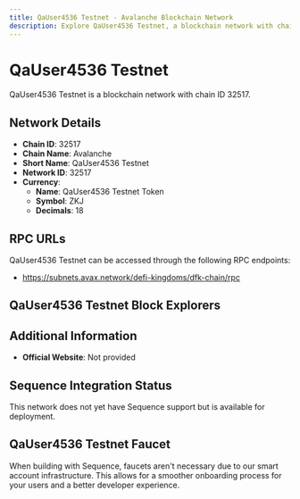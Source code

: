 ```yaml
--- 
title: QaUser4536 Testnet - Avalanche Blockchain Network
description: Explore QaUser4536 Testnet, a blockchain network with chain ID 32517. Learn about its native currency, QaUser4536 Testnet Token, and how to interact with the network.
---
```


# QaUser4536 Testnet

QaUser4536 Testnet is a blockchain network with chain ID 32517.

## Network Details

- **Chain ID**: 32517
- **Chain Name**: Avalanche
- **Short Name**: QaUser4536 Testnet
- **Network ID**: 32517
- **Currency**: 
  - **Name**: QaUser4536 Testnet Token
  - **Symbol**: ZKJ
  - **Decimals**: 18

## RPC URLs

QaUser4536 Testnet can be accessed through the following RPC endpoints:

- https://subnets.avax.network/defi-kingdoms/dfk-chain/rpc

## QaUser4536 Testnet Block Explorers



## Additional Information

- **Official Website**: Not provided

## Sequence Integration Status

This network does not yet have Sequence support but is available for deployment.

## QaUser4536 Testnet Faucet

When building with Sequence, faucets aren't necessary due to our smart account infrastructure. This allows for a smoother onboarding process for your users and a better developer experience.
